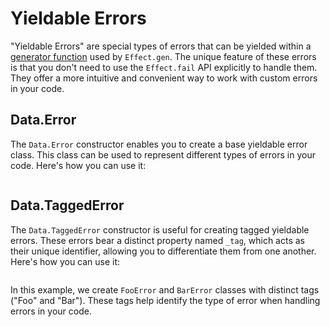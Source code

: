 # Yieldable Errors

"Yieldable Errors" are special types of errors that can be yielded within a [generator function](../essentials/using-generators) used by `Effect.gen`. The unique feature of these errors is that you don't need to use the `Effect.fail` API explicitly to handle them. They offer a more intuitive and convenient way to work with custom errors in your code.

## Data.Error

The `Data.Error` constructor enables you to create a base yieldable error class. This class can be used to represent different types of errors in your code. Here's how you can use it:

```ts file=<rootDir>/src/guide/error-management/yieldable-errors/Error.ts

```

## Data.TaggedError

The `Data.TaggedError` constructor is useful for creating tagged yieldable errors. These errors bear a distinct property named `_tag`, which acts as their unique identifier, allowing you to differentiate them from one another. Here's how you can use it:

```ts file=<rootDir>/src/guide/error-management/yieldable-errors/TaggedError.ts

```

In this example, we create `FooError` and `BarError` classes with distinct tags ("Foo" and "Bar"). These tags help identify the type of error when handling errors in your code.
